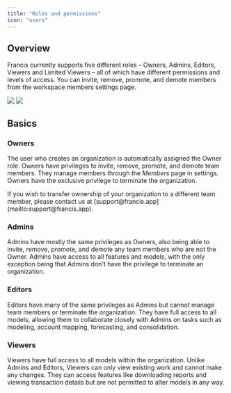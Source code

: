 ```yaml
---
title: "Roles and permissions"
icon: "users"
---
```


## Overview

Francis currently supports five different roles – Owners, Admins, Editors, Viewers and Limited Viewers – all of which have different permissions and levels of access. You can invite, remove, promote, and demote members from the workspace members settings page.

<img class="block dark:hidden" src="/images/documentation/getting-started/administration/members-roles/roles-permissions-light.png" />

<img class="hidden dark:block" src="/images/documentation/getting-started/administration/members-roles/roles-permissions-dark.png" />

## Basics

### Owners

The user who creates an organization is automatically assigned the Owner role. Owners have privileges to invite, remove, promote, and demote team members. They manage members through the *Members* page in settings. Owners have the exclusive privilege to terminate the organization.

<Tip>
  If you wish to transfer ownership of your organization to a different team member, please contact us at [support@francis.app](mailto:support@francis.app).
</Tip>

### Admins

Admins have mostly the same privileges as Owners, also being able to invite, remove, promote, and demote any team members who are not the Owner. Admins have access to all features and models, with the only exception being that Admins don't have the privilege to terminate an organization.

### Editors

Editors have many of the same privileges as Admins but cannot manage team members or terminate the organization. They have full access to all models, allowing them to collaborate closely with Admins on tasks such as modeling, account mapping, forecasting, and consolidation.

### Viewers

Viewers have full access to all models within the organization. Unlike Admins and Editors, Viewers can only view existing work and cannot make any changes. They can access features like downloading reports and viewing transaction details but are not permitted to alter models in any way.
